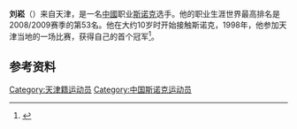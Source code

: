 {{otheruse|刘崧}}
{{Infobox snooker player
| name          = 刘崧
| image         = 
| caption       = 
| birth_date    = {{birth date and age|1983|12|8}}
| birth_place   = [[天津市|天津市]]
| Sport country = {{CHN}}
| Nickname      = 
| Professional  = 2003年-2005年 / 2006年-2012年
| High ranking  = 53 (2008年・2009年)
| Prize money   = £86,438
| Current rank  = 
| High break    = '''140''': <br><small>[[2007年斯诺克大奖赛|2007年斯诺克大奖赛]] (qualifying)</small>
| Century break = 47
| Best finish   = ''Quarter-final'' <small>([[2007年斯诺克大奖赛|2007年斯诺克大奖赛]])</small>
| Ranking wins  = 
| Other wins    = 
| World champ   = 
}}
'''刘崧'''（{{bd|1983年|12月8日||}}）来自天津，是一名[[中华人民共和国|中國]]职业[[斯诺克|斯诺克]]选手。他的职业生涯世界最高排名是2008/2009赛季的第53名。他在大约10岁时开始接触斯诺克，1998年，他参加天津当地的一场比赛，获得自己的首个冠军<ref>{{cite web|url=https://www.chinanews.com/ty/zhty/news/2007/10-18/1052638.shtml|title=淡定刘崧一战成名 10岁结缘斯诺克父母全力支持|publisher=中国新闻网|date=2007-10-18|accessdate=2020-12-30}}</ref>。

==参考资料==
{{reflist}}
{{china-sport-bio-stub}}
{{DEFAULTSORT:liu song}}
[[Category:天津籍运动员|Category:天津籍运动员]]
[[Category:中国斯诺克运动员|Category:中国斯诺克运动员]]